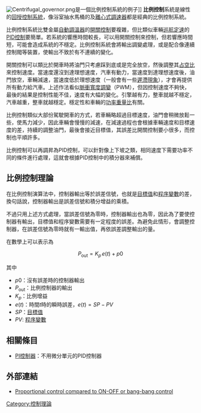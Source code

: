 {{unreferenced|time=2015-02-16T14:03:29+00:00}}
[[File:Centrifugal_governor.png|thumb]]是一個比例控制系統的例子]]
'''比例控制'''系統是線性的[[回授|回授]][[控制系統|控制系統]]，像浴室抽水馬桶的{{link-en|浮球閥|Ballcock}}及[[離心式調速器|離心式調速器]]都是經典的比例控制系統。

比例控制系統比雙金屬[[自動調溫器|自動調溫器]]的[[開關控制|開關控制]]要複雜，但比類似車輛[[巡航定速|巡航定速]]的[[PID控制|PID控制]]要簡單。若系統的響應時間較長，可以用開關控制來控制，但若響應時間短，可能會造成系統的不穩定。比例控制系統會將輸出調變處理，或是配合像連續控制閥等裝置，使輸出不致於有不連續的變化。

開關控制可以類比於開車時將油門只考慮踩到底或是完全放空，然後調整其[[占空比|占空比]]來控制速度。當速度還沒到達理想速度，汽車有動力，當速度到達理想速度後，油門放空，車輛減速，當速度低於理想速度（一般會有一些[[遲滯現象|遲滯現象]]），才會再提供所有動力給汽車。上述作法看似[[脈衝寬度調變|脈衝寬度調變]]（PWM），但因控制速度不夠快，最後的結果是控制性能不佳，速度有大幅的變化。引擎越有力，整車就越不穩定，汽車越重，整車就越穩定。穩定性和車輛的[[功率重量比|功率重量比]]有關。

比例控制類似大部份駕駛開車的方式，若車輛略超過目標速度，油門會稍微放鬆一些，使馬力減少，因此車輛會慢慢的減速，在減速過程也會根據車輛速度和目標速度的差，持續的調整油門，最後會接近目標值，其誤差比開關控制要小很多，而控制也平順許多。

比例控制可以再調昇為PID控制，可以針對像上下坡之類，相同速度下需要功率不同的條件進行處理，這就會根據PID控制中的積分器來補償。

==比例控制理論==
在比例控制演算法中，控制器輸出等於誤差信號，也就是[[目標值|目標值]]和[[程序變數|程序變數]]的差，換句話說，控制器輸出是誤差信號和積分增益的乘積。

不過只用上述方式處理，當誤差信號為零時，控制器輸出也為零，因此為了要使控制器有輸出，目標值和程序變數需要有一定程度的誤差。為避免此情形，會調整控制器，在誤差信號為零時就有一輸出值，再依誤差調整輸出的量。

在數學上可以表示為

<center><math>P_{\mathrm{out}} = K_p\,{e(t)+p0}</math></center>

其中
* <math>p0</math>：沒有誤差時的控制器輸出
* <math>P_{\mathrm{out}}</math>：比例控制器的輸出
* <math>K_p</math>：比例增益
* <math>e(t)</math>：時間''t''時的瞬時誤差，<math>e(t)=SP - PV</math>
* ''SP''：[[目標值|目標值]]
* ''PV'': [[程序變數|程序變數]]

==相關條目==
* [[PID控制器#PI控制器|PI控制器]]：不用微分單元的PID控制器

==外部連結==
*[http://www.fourmilab.ch/hackdiet/www/subsection1_2_3_0_5.html Proportional control compared to ON-OFF or bang-bang control] {{Wayback|url=http://www.fourmilab.ch/hackdiet/www/subsection1_2_3_0_5.html |date=20210115183706 }}

[[Category:控制理論|Category:控制理論]]